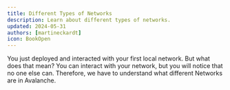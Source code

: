 ```yaml
---
title: Different Types of Networks
description: Learn about different types of networks.
updated: 2024-05-31
authors: [martineckardt]
icon: BookOpen
---
```



You just deployed and interacted with your first local network. But what does that mean? You can interact with your network, but you will notice that no one else can. Therefore, we have to understand what different Networks are in Avalanche.

<Networks />
